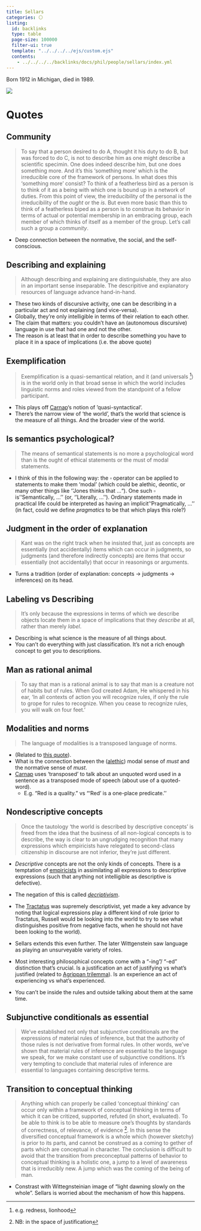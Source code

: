 ```yaml
---
title: Sellars
categories: ⚪
listing:
  id: backlinks
  type: table
  page-size: 100000
  filter-ui: true
  template: "../../../../ejs/custom.ejs"
  contents:
    - ../../../../backlinks/docs/phil/people/sellars/index.yml
---
```



Born 1912 in Michigan, died in 1989.


![](/images/headshots/sellars-w.jpeg)

# Quotes


## Community
> To say that a person desired to do A, thought it his duty to do B, but was 
forced to do C, is not to describe him as one might describe a scientific 
specimin. One does indeed describe him, but one does something more. And it's 
this 'something more' which is the irreducible core of the framework of persons. 
In what does this 'something more' consist? To think of a featherless bird as a 
person is to think of it as a being with which  one is bound up in a network of 
duties. From this point of view, the irreducibility of the personal is the 
irreducibility of the *ought* or the *is*. But even more basic than this to 
think of a featherless biped as a person is to construe its behavior in terms of 
actual or potential membership in an embracing group, each member of which 
thinks of itself as a member of the group. Let's call such a group a *community*.

- Deep connection between the normative, the social, and the self-conscious.

## Describing and explaining

> Although describing and explaining are distinguishable, they are also in an
important sense inseparable. The descripitive and explanatory resources of
language advance hand-in-hand.

- These two kinds of discursive activity, one can be describing in a
           particular act and not explaining (and vice-versa).
- Globally, they're only intelligible in terms of their relation to
          each other.
- The claim that matters: you couldn't have an  (autonomous discursive)
          language in use that had one and not the other.
- The reason is at least that in order to describe something you have
          to place it in a space of implications (i.e. the above quote)


## Exemplification
> Exemplification is a quasi-semantical relation, and it (and universals [^1])
is in the world only in that broad sense in which the
world includes linguistic norms and roles viewed from the standpoint of a
fellow participant.

- This plays off [Carnap](/docs/phil/people/carnap/index.qmd)'s notion of 
  'quasi-syntactical'.
- There's the narrow view of 'the world', that's the world that science is the 
  measure of all things. And the broader view of the world.

[^1]: e.g. redness, lionhood

## Is semantics psychological?

> The means of semantical statements is no more a psychological word than is
the ought of ethical statements or the must of modal statements.


- I think of this in the following way: the $\square$ operator can be applied to
statements to make them 'modal' (which could be alethic, deontic, or many other
things like ''Jones thinks that ..."). One such $\square$ is ''Semantically,
...'' (or, ''Literally, ...''). Ordinary statements made in practical life
 could be interpreted as having an implicit ''Pragmatically, ...'' (in fact,
 could we define *pragmatics* to be that which plays this role?)

## Judgment in the order of explanation

> Kant was on the right track when he insisted that, just as concepts are
essentially (not accidentally) items which can occur in judgments, so judgments
(and therefore indirectly concepts) are items that occur essentially (not
accidentally) that occur in reasonings or arguments.

- Turns a tradition (order of explanation: concepts -> judgments -> inferences)
on its head.

## Labeling vs Describing

> It's only because the expressions in terms of which we describe objects locate
them in a space of implications that they *describe* at all, rather than
merely *label*.

- Describing is what science is the measure of all things about.
- You can't do everything with just classification. It's not a rich enough 
  concept to get you to descriptions.

##  Man as rational animal
> To say that man is a rational animal is to say that man is a creature not of
habits but of rules. When God created Adam, He whispered in his ear, 'In all
contexts of action you will recognize rules, if only the rule to grope for rules
to recognize. When you cease to recognize rules, you will walk on four feet.'


## Modalities and norms {#transpose}
> The language of modalities is a transposed language of norms.

- (Related to [this quote](/docs/phil/people/sellars/works/cdcm/index.qmd#describing-the-world-without-modality)).
- What is the connection between the ([alethic](/docs/phil/definitions/alethic.qmd)) modal sense of *must* and the
 normative sense of *must*.
- [Carnap](/docs/phil/people/carnap/index.qmd) uses 'transposed' to talk about 
  an unquoted word used in a sentence as a
  transposed mode of speech (about use of a quoted-word).
  - E.g. "Red is a quality." vs  "'Red' is a one-place predicate.''

## Nondescriptive concepts
> Once the tautology 'the world is described by descriptive concepts' is freed
from the idea that the business of all non-logical concepts is to describe, the
 way is clear to an ungrudging recognition that many expressions which
 empiricists have relegated to second-class citizenship in discourse are not
 inferior, they're just different.

- *Descriptive* concepts are not the only kinds of concepts. There
  is a temptation of [empiricists](/docs/phil/definitions/empiricism.qmd) 
  in assimilating all expressions to
  descriptive expressions (such that anything not intelligible as
  descriptive is defective).
- The negation of this is called 
  [*decriptivism*](/docs/phil/definitions/descriptivism.qmd).
- The [Tractatus](/docs/phil/people/wittgenstein/works/tractatus/index.qmd) 
  was supremely descriptivist, yet made a key advance by
  noting that logical expressions play a different kind of role (prior to
  Tractatus, Russell would be looking into the world to try to see what
  distinguishes positive from negative facts, when he should not have
  been looking to the world).
- Sellars extends this even further. The later Wittgenstein saw
  language as playing an unsurveyable variety of roles.
- Most interesting philosophical concepts come with a "-ing"/ "-ed"
  distinction that's crucial. Is a justification an act of justifying vs
  what's justified (related to 
  [Agrippan trilemma](/docs/phil/problems/agrippan.qmd)). Is an experience 
  an act of experiencing vs what's experienced.


- You can't be inside the rules and outside talking about them at the same time.


## Subjunctive conditionals as essential
> We've established not only that subjunctive conditionals are the expressions 
of material rules of inference, but that the authority of those rules is not 
derivative from formal rules. In other words, we've shown that material rules 
of inference are essential to the language we speak, for we make constant use 
of subjunctive conditions. It's very tempting to conclude that material rules 
of inference are essential to languages containing descriptive terms.

## Transition to conceptual thinking {#transition}
> Anything which can properly be called 'conceptual thinking' can occur only 
within a framework of conceptual thinking in terms of which it can be critized, 
supported, refuted (in short, evaluated). To be able to think is to be able to 
measure one's thoughts by standards of correctness, of relevance, of evidence 
[^2]. In this sense the diversified conceptual framework is a whole which 
(however sketchy) is prior to its parts, and cannot be construed as a coming to 
gether of parts which are conceptual in character. The conclusion is difficult 
to avoid that the transition from preconceptual patterns of behavior to 
conceptual thinking is a holistic one, a jump to a level of awareness that is 
irreducibly new. A jump which was the coming of the being of man.

- Constrast with Wittegnsteinian image of "light dawning slowly on the whole". 
  Sellars is worried about the mechanism of how this happens.

[^2]: NB: in the space of justification
